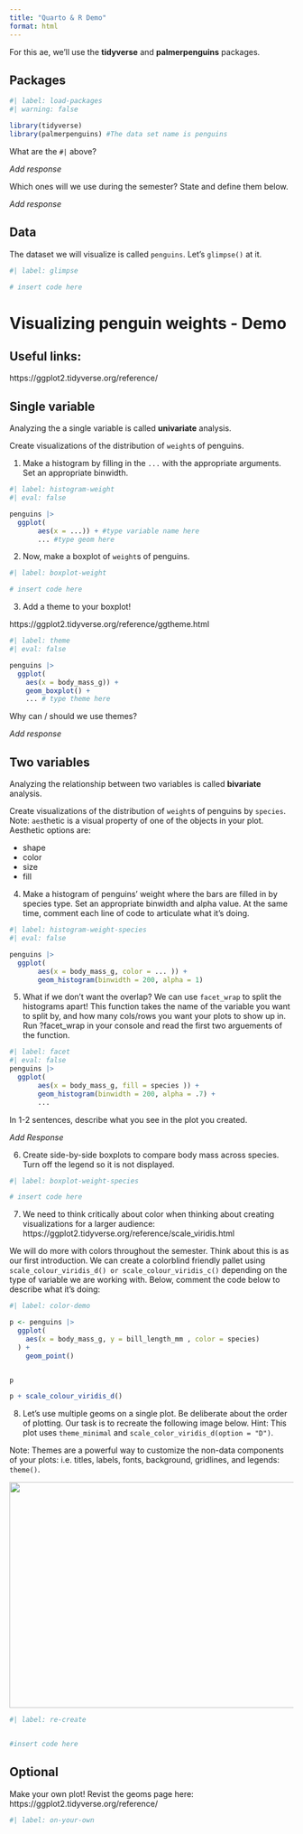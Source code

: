 ```yaml
---
title: "Quarto & R Demo"
format: html
---
```


For this ae, we'll use the **tidyverse** and **palmerpenguins** packages.

## Packages

```r
#| label: load-packages
#| warning: false

library(tidyverse)
library(palmerpenguins) #The data set name is penguins
```

What are the `#|` above?

*Add response*

Which ones will we use during the semester? State and define them below.

*Add response*

## Data

The dataset we will visualize is called `penguins`. Let's `glimpse()` at it.

```r
#| label: glimpse

# insert code here

```

# Visualizing penguin weights - Demo

## Useful links:

https://ggplot2.tidyverse.org/reference/

## Single variable

::: callout-note
Analyzing the a single variable is called **univariate** analysis.
:::

Create visualizations of the distribution of `weight`s of penguins.

1.  Make a histogram by filling in the `...` with the appropriate arguments. Set an appropriate binwidth.

```r
#| label: histogram-weight
#| eval: false

penguins |>
  ggplot( 
       aes(x = ...)) + #type variable name here
       ... #type geom here

```

2.  Now, make a boxplot of `weight`s of penguins.

```r
#| label: boxplot-weight

# insert code here

```

3.  Add a theme to your boxplot!

https://ggplot2.tidyverse.org/reference/ggtheme.html

```r
#| label: theme
#| eval: false

penguins |>
  ggplot(
    aes(x = body_mass_g)) + 
    geom_boxplot() + 
    ... # type theme here

```

Why can / should we use themes?

*Add response*

## Two variables

::: callout-note
Analyzing the relationship between two variables is called **bivariate** analysis.
:::

Create visualizations of the distribution of `weight`s of penguins by `species`. Note: `aes`thetic is a visual property of one of the objects in your plot. Aesthetic options are:

-   shape
-   color
-   size
-   fill

4.  Make a histogram of penguins' weight where the bars are filled in by species type. Set an appropriate binwidth and alpha value. At the same time, comment each line of code to articulate what it's doing.

```r
#| label: histogram-weight-species
#| eval: false

penguins |>
  ggplot( 
       aes(x = body_mass_g, color = ... )) +
       geom_histogram(binwidth = 200, alpha = 1)

```

5.  What if we don't want the overlap? We can use `facet_wrap` to split the histograms apart! This function takes the name of the variable you want to split by, and how many cols/rows you want your plots to show up in. Run ?facet_wrap in your console and read the first two arguements of the function.

```r
#| label: facet
#| eval: false
penguins |>
  ggplot( 
       aes(x = body_mass_g, fill = species )) +
       geom_histogram(binwidth = 200, alpha = .7) +
       ...
```

In 1-2 sentences, describe what you see in the plot you created.

*Add Response*

6.  Create side-by-side boxplots to compare body mass across species. Turn off the legend so it is not displayed.

```r
#| label: boxplot-weight-species

# insert code here

```

7.  We need to think critically about color when thinking about creating visualizations for a larger audience: https://ggplot2.tidyverse.org/reference/scale_viridis.html

We will do more with colors throughout the semester. Think about this is as our first introduction. We can create a colorblind friendly pallet using `scale_colour_viridis_d() or scale_colour_viridis_c()` depending on the type of variable we are working with. Below, comment the code below to describe what it's doing:

```r
#| label: color-demo

p <- penguins |> 
  ggplot(
    aes(x = body_mass_g, y = bill_length_mm , color = species)
  ) + 
    geom_point() 


p

p + scale_colour_viridis_d()

```

8.  Let's use multiple geoms on a single plot. Be deliberate about the order of plotting. Our task is to recreate the following image below. Hint: This plot uses `theme_minimal` and `scale_color_viridis_d(option = "D")`.

Note: Themes are a powerful way to customize the non-data components of your plots: i.e. titles, labels, fonts, background, gridlines, and legends: `theme()`.

![](plot1.png){width="650" height="400" fig-align="center"}

```r
#| label: re-create


#insert code here


```

## Optional

Make your own plot! Revist the geoms page here: https://ggplot2.tidyverse.org/reference/

```r
#| label: on-your-own

```
